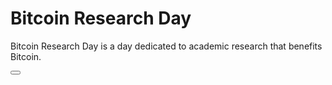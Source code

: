 
# Bitcoin Research Day

<div>
    <Pill text="November 6, 2025" color="red" />
</div>

Bitcoin Research Day is a day dedicated to academic research that benefits Bitcoin.

<Button text="Sign Up" href="/#" />